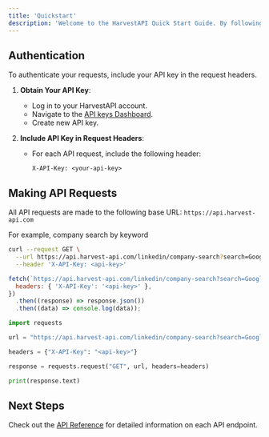 ```yaml
---
title: 'Quickstart'
description: 'Welcome to the HarvestAPI Quick Start Guide. By following the steps outlined below, you will be able to authenticate and make your API requests.'
---
```


## Authentication

To authenticate your requests, include your API key in the request headers.

1. **Obtain Your API Key**:

   - Log in to your HarvestAPI account.
   - Navigate to the [API keys Dashboard](https://harvest-api.com/admin/api-keys).
   - Create new API key.

2. **Include API Key in Request Headers**:

   - For each API request, include the following header:

     ```
     X-API-Key: <your-api-key>
     ```

## Making API Requests

All API requests are made to the following base URL: `https://api.harvest-api.com`

For example, company search by keyword

<CodeGroup>

```bash cURL
curl --request GET \
  --url https://api.harvest-api.com/linkedin/company-search?search=Google \
  --header 'X-API-Key: <api-key>'
```

```javascript JavaScript
fetch(`https://api.harvest-api.com/linkedin/company-search?search=Google`, {
  headers: { 'X-API-Key': '<api-key>' },
})
  .then((response) => response.json())
  .then((data) => console.log(data));
```

```python Python
import requests

url = "https://api.harvest-api.com/linkedin/company-search?search=Google"

headers = {"X-API-Key": "<api-key>"}

response = requests.request("GET", url, headers=headers)

print(response.text)
```

</CodeGroup>

## Next Steps

Check out the [API Reference](/linkedin-api-reference) for detailed information on each API endpoint.
